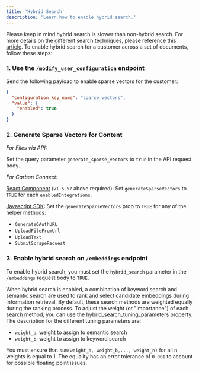 ```yaml
---
title: 'Hybrid Search'
description: 'Learn how to enable hybrid search.'
---
```


<Info>Please keep in mind hybrid search is slower than non-hybrid search. For more details on the different search techniques, please reference this [article](https://carbon.ai/blog/hybrid-and-semantic-search).</Info>
To enable hybrid search for a customer across a set of documents, follow these steps:

### 1. Use the `/modify_user_configuration` endpoint

Send the following payload to enable sparse vectors for the customer:

```json
{
  "configuration_key_name": "sparse_vectors",
  "value": {
    "enabled": true
  }
}
```

### 2. Generate Sparse Vectors for Content

_*For Files via API:*_ 

Set the query parameter `generate_sparse_vectors` to `true` in the API request body.

_*For Carbon Connect:*_ 

[React Component](/react-component) (`v1.5.57` above required): Set `generateSparseVectors` to `TRUE` for each `enabledIntegrations`.

[Javascript SDK](/js-sdk): Set the `generateSparseVectors` prop to `TRUE` for any of the helper methods:
- `GenerateOAuthURL`
- `UploadFileFromUrl`
- `UploadText`
- `SubmitScrapeRequest`


### 3. Enable hybrid search on `/embeddings` endpoint

To enable hybrid search, you must set the `hybrid_search` parameter in the `/embeddings` request body to `TRUE`. 

When hybrid search is enabled, a combination of keyword search and semantic search are used to rank and select candidate embeddings during information retrieval. By default, these search methods are weighted equally during the ranking process. To adjust the weight (or "importance") of each search method, you can use the hybrid_search_tuning_parameters property. The description for the different tuning parameters are:

- `weight_a`: weight to assign to semantic search
- `weight_b`: weight to assign to keyword search

You must ensure that `sum(weight_a, weight_b,..., weight_n)` for all n weights is equal to 1. The equality has an error tolerance of `0.001` to account for possible floating point issues.